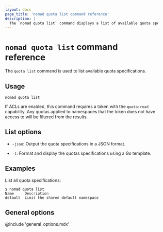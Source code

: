 ```yaml
---
layout: docs
page_title: 'nomad quota list command reference'
description: |
  The `nomad quota list` command displays a list of available quota specifications in Nomad Enterprise.
---
```


# `nomad quota list` command reference

The `quota list` command is used to list available quota specifications.

<EnterpriseAlert product="nomad"/>

## Usage

```plaintext
nomad quota list
```

If ACLs are enabled, this command requires a token with the `quota:read`
capability. Any quotas applied to namespaces that the token does not have
access to will be filtered from the results.

## List options

- `-json`: Output the quota specifications in a JSON format.

- `-t`: Format and display the quotas specifications using a Go template.

## Examples

List all quota specifications:

```shell-session
$ nomad quota list
Name     Description
default  Limit the shared default namespace
```

## General options

@include 'general_options.mdx'
